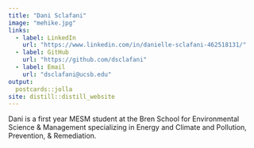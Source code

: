 ```yaml
---
title: "Dani Sclafani"
image: "mehike.jpg"
links:
  - label: LinkedIn
    url: "https://www.linkedin.com/in/danielle-sclafani-462518131/"
  - label: GitHub
    url: "https://github.com/dsclafani"
  - label: Email
    url: "dsclafani@ucsb.edu"
output:
  postcards::jolla
site: distill::distill_website
---
```

 
Dani is a first year MESM student at the Bren School for Environmental Science & Management specializing in Energy and Climate and Pollution, Prevention, & Remediation.
